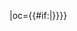 {{fb team|t=江西北大门|tan=江西北大门足球俱乐部|tc=CHN|abb={{#if:{{{abb|}}}|江西}}|oc={{#if:{{{oc|}}}|{{{oc}}}}}}}<!--
--><noinclude>[[Category:中国足球超级联赛模板|{{PAGENAME}}]]</noinclude>